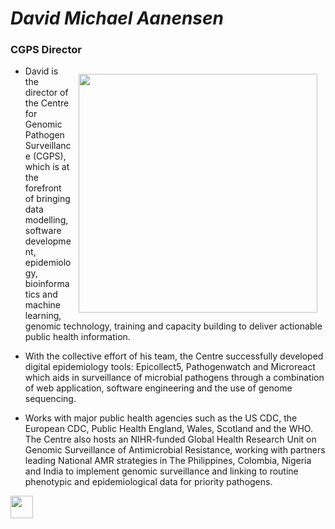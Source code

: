 # ***David Michael Aanensen*** {style="background-image: url(img/speakers_bg.jpg);"}

### CGPS Director

![](/img/david_cgps.jpg){style="float: right; padding: 0.9em;" width="382"}

-   David is the director of the Centre for Genomic Pathogen Surveillance (CGPS), which is at the forefront of bringing data modelling, software development, epidemiology, bioinformatics and machine learning, genomic technology, training and capacity building to deliver actionable public health information.

-   With the collective effort of his team, the Centre successfully developed digital epidemiology tools: Epicollect5, Pathogenwatch and Microreact which aids in surveillance of microbial pathogens through a combination of web application, software engineering and the use of genome sequencing.

-   Works with major public health agencies such as the US CDC, the European CDC, Public Health England, Wales, Scotland and the WHO. The Centre also hosts an NIHR-funded Global Health Research Unit on Genomic Surveillance of Antimicrobial Resistance, working with partners leading National AMR strategies in The Philippines, Colombia, Nigeria and India to implement genomic surveillance and linking to routine phenotypic and epidemiological data for priority pathogens.

[![](images/back-button-arrow-ef9013.png){fig-alt="Go Back" fig-align="left" width="36"}](workshopRITM/speakers.qmd)
